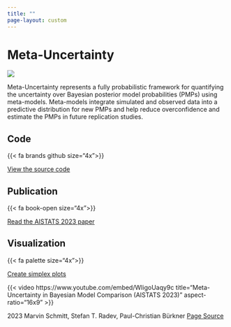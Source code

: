 ```yaml
---
title: ""
page-layout: custom
---
```



```{=html}
<div class="page-wrapper">
    <div class="hero-wrapper">
        <div class="hero-title">
            <h1>Meta-Uncertainty</h1>
        </div>
        <div class="hero-image">
            <img src="images/meta-uncertainty-banner.png">
        </div>
        <div class="hero-description">
            <p>
                Meta-Uncertainty represents a fully probabilistic framework for quantifying the uncertainty over Bayesian posterior model probabilities (PMPs) using meta-models. Meta-models integrate simulated and observed data into a predictive distribution for new PMPs and help reduce overconfidence and estimate the PMPs in future replication studies.
            </p>
        </div>
    </div>
</div>
```

:::{.grid .link-section}

::: {.g-col-12 .g-col-md-4 .d-flex .flex-column .align-items-center}

# Code

{{< fa brands github size="4x">}}

<a href="https://github.com/marvinschmitt/MetaUncertaintyPaper" target="_blank" class="btn btn-outline-dark" role="button">View the source code</a>
:::

::: {.g-col-12 .g-col-md-4 .d-flex .flex-column .align-items-center}
# Publication

{{< fa book-open size="4x">}}

<a href="https://arxiv.org/abs/2210.07278" target="_blank" class="btn btn-outline-dark" role="button">Read the AISTATS 2023 paper</a>
:::

::: {.g-col-12 .g-col-md-4 .d-flex .flex-column .align-items-center}
# Visualization

{{< fa palette size="4x">}}

<a href="https://www.marvinschmitt.com/blog/ggsimplex-prerelease/" target="_blank" class="btn btn-outline-dark" role="button">Create simplex plots</a>
:::

:::

:::{.video-block}
{{< video https://www.youtube.com/embed/WIigoUaqy9c 
    title="Meta-Uncertainty in Bayesian Model Comparison (AISTATS 2023)"
    aspect-ratio="16x9" >}}
:::

```{=html}
<footer>
<span class="footer-left">
  <i class="fa-brands fa-creative-commons"></i> 2023 Marvin Schmitt, Stefan T. Radev, Paul-Christian Bürkner
</span>
<span class="footer-right">
  <a href="https://github.com/meta-uncertainty/meta-uncertainty.github.io"><i class="fa-brands fa-github"></i> Page Source</a>
</span>
</footer>
```